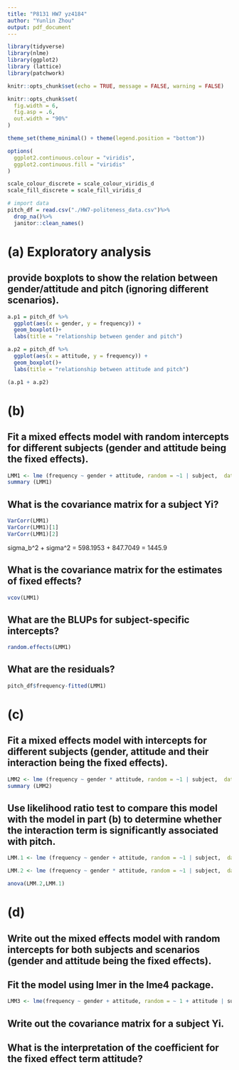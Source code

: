 ```yaml
---
title: "P8131 HW7 yz4184"
author: "Yunlin Zhou"
output: pdf_document
---
```


```r

library(tidyverse)
library(nlme)
library(ggplot2)
library (lattice)
library(patchwork)
```

```r
knitr::opts_chunk$set(echo = TRUE, message = FALSE, warning = FALSE)

knitr::opts_chunk$set(
  fig.width = 6,
  fig.asp = .6,
  out.width = "90%"
)

theme_set(theme_minimal() + theme(legend.position = "bottom"))

options(
  ggplot2.continuous.colour = "viridis",
  ggplot2.continuous.fill = "viridis"
)

scale_colour_discrete = scale_colour_viridis_d
scale_fill_discrete = scale_fill_viridis_d
```


```r
# import data
pitch_df = read.csv("./HW7-politeness_data.csv")%>%
  drop_na()%>%
  janitor::clean_names()
```

# (a) Exploratory analysis
## provide boxplots to show the relation between gender/attitude and pitch (ignoring different scenarios).

```r
a.p1 = pitch_df %>% 
  ggplot(aes(x = gender, y = frequency)) +
  geom_boxplot()+
  labs(title = "relationship between gender and pitch")

a.p2 = pitch_df %>% 
  ggplot(aes(x = attitude, y = frequency)) +
  geom_boxplot()+
  labs(title = "relationship between attitude and pitch")

(a.p1 + a.p2)
```

\newpage

# (b)
## Fit a mixed effects model with random intercepts for different subjects (gender and attitude being the fixed effects).

```r
LMM1 <- lme (frequency ~ gender + attitude, random = ~1 | subject,  data = pitch_df, method='REML') 
summary (LMM1)
```


## What is the covariance matrix for a subject Yi?

```r
VarCorr(LMM1)
VarCorr(LMM1)[1]
VarCorr(LMM1)[2]
```

sigma_b^2 + sigma^2 = 598.1953 + 847.7049 = 1445.9

## What is the covariance matrix for the estimates of fixed effects?

```r
vcov(LMM1)
```


## What are the BLUPs for subject-specific intercepts?

```r
random.effects(LMM1)
```


## What are the residuals?

```r
pitch_df$frequency-fitted(LMM1)
```



# (c)
## Fit a mixed effects model with intercepts for different subjects (gender, attitude and their interaction being the fixed effects).

```r
LMM2 <- lme (frequency ~ gender * attitude, random = ~1 | subject,  data = pitch_df, method='REML') 
summary (LMM2)
```

## Use likelihood ratio test to compare this model with the model in part (b) to determine whether the interaction term is significantly associated with pitch.

```r
LMM.1 <- lme (frequency ~ gender + attitude, random = ~1 | subject,  data = pitch_df, method='ML')

LMM.2 <- lme (frequency ~ gender * attitude, random = ~1 | subject,  data = pitch_df, method='ML')

anova(LMM.2,LMM.1) 
```


# (d)
## Write out the mixed effects model with random intercepts for both subjects and scenarios (gender and attitude being the fixed effects).

##  Fit the model using lmer in the lme4 package.

```r
LMM3 <- lme(frequency ~ gender + attitude, random = ~ 1 + attitude | subject, data = data.poli)
```


##  Write out the covariance matrix for a subject Yi.

## What is the interpretation of the coefficient for the fixed effect term attitude?





